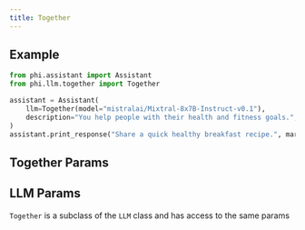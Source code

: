 ```yaml
---
title: Together
---
```


## Example

<CodeGroup>

```python assistant.py
from phi.assistant import Assistant
from phi.llm.together import Together

assistant = Assistant(
    llm=Together(model="mistralai/Mixtral-8x7B-Instruct-v0.1"),
    description="You help people with their health and fitness goals.",
)
assistant.print_response("Share a quick healthy breakfast recipe.", markdown=True)
```

</CodeGroup>

## Together Params

<ResponseField name="name" type="str" default="Together">
</ResponseField>
<ResponseField name="model" type="str" default="mistralai/Mixtral-8x7B-Instruct-v0.1">
</ResponseField>
<ResponseField name="api_key" type="str">
</ResponseField>
<ResponseField name="base_url" type="str">
</ResponseField>

## LLM Params

`Together` is a subclass of the `LLM` class and has access to the same params

<Snippet file="llm-base-reference.mdx" />